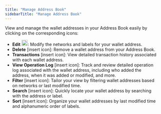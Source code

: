 ```yaml
---
title: "Manage Address Book"
sidebarTitle: "Manage Address Book"
---
```


View and manage the wallet addresses in your Address Book easily by clicking on the corresponding icons:

- **Edit** <img src="/images/3.png" width="20" height="20"/>: Modify the networks and labels for your wallet address.
- **Delete** [insert icon]: Remove a wallet address from your Address Book.
- **Transactions** [insert icon]: View detailed transaction history associated with each wallet address.
- **View Operation Log** [insert icon]: Track and review detailed operation log associated with the wallet address, including who added the address, when it was added or modified, and more.
- **Filter** [insert icon]: Tailor your view by filtering wallet addresses based on networks or last modified time.
- **Search** [insert icon]: Quickly locate your wallet address by searching with the address or label.
- **Sort** [insert icon]: Organize your wallet addresses by last modified time and alphanumeric order of labels.
